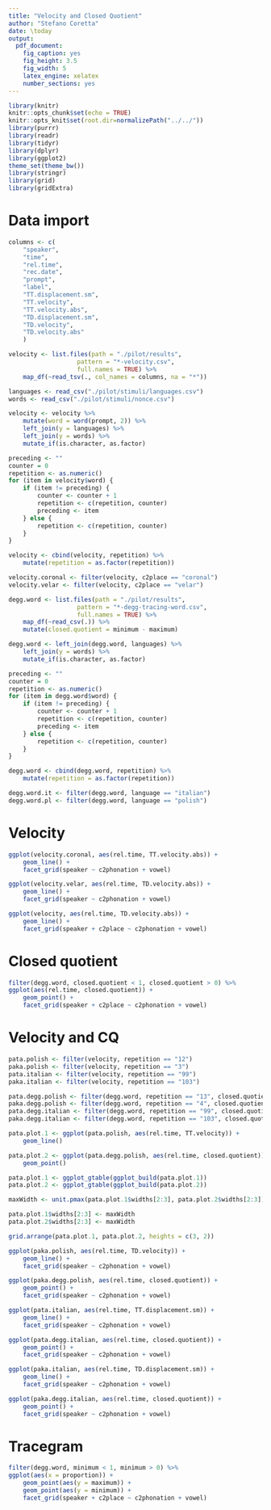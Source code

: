 ```yaml
---
title: "Velocity and Closed Quotient"
author: "Stefano Coretta"
date: \today
output: 
  pdf_document: 
    fig_caption: yes
    fig_height: 3.5
    fig_width: 5
    latex_engine: xelatex
    number_sections: yes
---
```


```r
library(knitr)
knitr::opts_chunk$set(echo = TRUE)
knitr::opts_knit$set(root.dir=normalizePath("../../"))
library(purrr)
library(readr)
library(tidyr)
library(dplyr)
library(ggplot2)
theme_set(theme_bw())
library(stringr)
library(grid)
library(gridExtra)
```

# Data import

```r
columns <- c(
    "speaker",
    "time",
    "rel.time",
    "rec.date",
    "prompt",
    "label",
    "TT.displacement.sm",
    "TT.velocity",
    "TT.velocity.abs",
    "TD.displacement.sm",
    "TD.velocity",
    "TD.velocity.abs"
    )

velocity <- list.files(path = "./pilot/results",
                   pattern = "*-velocity.csv",
                   full.names = TRUE) %>%
    map_df(~read_tsv(., col_names = columns, na = "*"))

languages <- read_csv("./pilot/stimuli/languages.csv")
words <- read_csv("./pilot/stimuli/nonce.csv")

velocity <- velocity %>%
    mutate(word = word(prompt, 2)) %>%
    left_join(y = languages) %>%
    left_join(y = words) %>%
    mutate_if(is.character, as.factor)

preceding <- ""
counter = 0
repetition <- as.numeric()
for (item in velocity$word) {
    if (item != preceding) {
        counter <- counter + 1
        repetition <- c(repetition, counter)
        preceding <- item
    } else {
        repetition <- c(repetition, counter)
    }
}

velocity <- cbind(velocity, repetition) %>%
    mutate(repetition = as.factor(repetition))

velocity.coronal <- filter(velocity, c2place == "coronal")
velocity.velar <- filter(velocity, c2place == "velar")

degg.word <- list.files(path = "./pilot/results",
                   pattern = "*-degg-tracing-word.csv",
                   full.names = TRUE) %>%
    map_df(~read_csv(.)) %>%
    mutate(closed.quotient = minimum - maximum)

degg.word <- left_join(degg.word, languages) %>%
    left_join(y = words) %>%
    mutate_if(is.character, as.factor)

preceding <- ""
counter = 0
repetition <- as.numeric()
for (item in degg.word$word) {
    if (item != preceding) {
        counter <- counter + 1
        repetition <- c(repetition, counter)
        preceding <- item
    } else {
        repetition <- c(repetition, counter)
    }
}

degg.word <- cbind(degg.word, repetition) %>%
    mutate(repetition = as.factor(repetition))

degg.word.it <- filter(degg.word, language == "italian")
degg.word.pl <- filter(degg.word, language == "polish")
```

# Velocity

```r
ggplot(velocity.coronal, aes(rel.time, TT.velocity.abs)) +
    geom_line() +
    facet_grid(speaker ~ c2phonation + vowel)
```

```r
ggplot(velocity.velar, aes(rel.time, TD.velocity.abs)) +
    geom_line() +
    facet_grid(speaker ~ c2phonation + vowel)
```

```r
ggplot(velocity, aes(rel.time, TD.velocity.abs)) +
    geom_line() +
    facet_grid(speaker + c2place ~ c2phonation + vowel)
```

# Closed quotient

```r
filter(degg.word, closed.quotient < 1, closed.quotient > 0) %>%
ggplot(aes(rel.time, closed.quotient)) +
    geom_point() +
    facet_grid(speaker + c2place ~ c2phonation + vowel)
```

# Velocity and CQ

```r
pata.polish <- filter(velocity, repetition == "12")
paka.polish <- filter(velocity, repetition == "3")
pata.italian <- filter(velocity, repetition == "99")
paka.italian <- filter(velocity, repetition == "103")

pata.degg.polish <- filter(degg.word, repetition == "13", closed.quotient < 1, closed.quotient > 0)
paka.degg.polish <- filter(degg.word, repetition == "4", closed.quotient < 1, closed.quotient > 0)
pata.degg.italian <- filter(degg.word, repetition == "99", closed.quotient < 1, closed.quotient > 0)
paka.degg.italian <- filter(degg.word, repetition == "103", closed.quotient < 1, closed.quotient > 0)
```

```r
pata.plot.1 <- ggplot(pata.polish, aes(rel.time, TT.velocity)) +
    geom_line()
```

```r
pata.plot.2 <- ggplot(pata.degg.polish, aes(rel.time, closed.quotient)) +
    geom_point()
```

```r
pata.plot.1 <- ggplot_gtable(ggplot_build(pata.plot.1))
pata.plot.2 <- ggplot_gtable(ggplot_build(pata.plot.2))

maxWidth <- unit.pmax(pata.plot.1$widths[2:3], pata.plot.2$widths[2:3])

pata.plot.1$widths[2:3] <- maxWidth
pata.plot.2$widths[2:3] <- maxWidth

grid.arrange(pata.plot.1, pata.plot.2, heights = c(3, 2))
```


```r
ggplot(paka.polish, aes(rel.time, TD.velocity)) +
    geom_line() +
    facet_grid(speaker ~ c2phonation + vowel)
```

```r
ggplot(paka.degg.polish, aes(rel.time, closed.quotient)) +
    geom_point() +
    facet_grid(speaker ~ c2phonation + vowel)
```

```r
ggplot(pata.italian, aes(rel.time, TT.displacement.sm)) +
    geom_line() +
    facet_grid(speaker ~ c2phonation + vowel)
```

```r
ggplot(pata.degg.italian, aes(rel.time, closed.quotient)) +
    geom_point() +
    facet_grid(speaker ~ c2phonation + vowel)
```

```r
ggplot(paka.italian, aes(rel.time, TD.displacement.sm)) +
    geom_line() +
    facet_grid(speaker ~ c2phonation + vowel)
```

```r
ggplot(paka.degg.italian, aes(rel.time, closed.quotient)) +
    geom_point() +
    facet_grid(speaker ~ c2phonation + vowel)
```

# Tracegram

```r
filter(degg.word, minimum < 1, minimum > 0) %>%
ggplot(aes(x = proportion)) +
    geom_point(aes(y = maximum)) +
    geom_point(aes(y = minimum)) +
    facet_grid(speaker + c2place ~ c2phonation + vowel)
```

